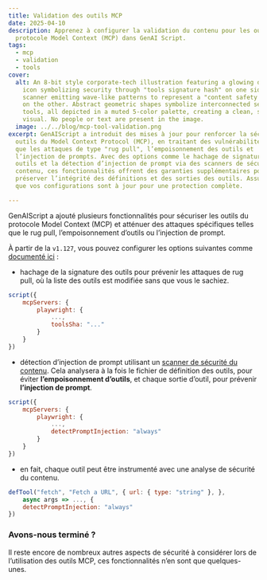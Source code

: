 ```yaml
---
title: Validation des outils MCP
date: 2025-04-10
description: Apprenez à configurer la validation du contenu pour les outils du
  protocole Model Context (MCP) dans GenAI Script.
tags:
  - mcp
  - validation
  - tools
cover:
  alt: An 8-bit style corporate-tech illustration featuring a glowing digital lock
    icon symbolizing security through "tools signature hash" on one side, and a
    scanner emitting wave-like patterns to represent a "content safety scanner"
    on the other. Abstract geometric shapes symbolize interconnected servers and
    tools, all depicted in a muted 5-color palette, creating a clean, structured
    visual. No people or text are present in the image.
  image: ../../blog/mcp-tool-validation.png
excerpt: GenAIScript a introduit des mises à jour pour renforcer la sécurité des
  outils du Model Context Protocol (MCP), en traitant des vulnérabilités telles
  que les attaques de type "rug pull", l’empoisonnement des outils et
  l’injection de prompts. Avec des options comme le hachage de signature des
  outils et la détection d’injection de prompt via des scanners de sécurité du
  contenu, ces fonctionnalités offrent des garanties supplémentaires pour
  préserver l’intégrité des définitions et des sorties des outils. Assurez-vous
  que vos configurations sont à jour pour une protection complète.

---
```



<BlogNarration />

GenAIScript a ajouté plusieurs fonctionnalités pour sécuriser les outils du protocole Model Context (MCP) et atténuer des attaques spécifiques telles que le rug pull, l’empoisonnement d’outils ou l’injection de prompt.

À partir de la `v1.127`, vous pouvez configurer les options suivantes comme [documenté ici](../../reference/scripts/mcp-tools#security/) :

* hachage de la signature des outils pour prévenir les attaques de rug pull, où la liste des outils est modifiée sans que vous le sachiez.

```js 'toolsSha: "..."'
script({
    mcpServers: {
        playwright: {
            ...,
            toolsSha: "..."
        }
    }
})
```

* détection d’injection de prompt utilisant un [scanner de sécurité du contenu](../../reference/scripts/content-safety/). Cela analysera à la fois le fichier de définition des outils, pour éviter **l’empoisonnement d’outils**, et chaque sortie d’outil, pour prévenir **l’injection de prompt**.

```js 'detectPromptInjection: "always"'
script({
    mcpServers: {
        playwright: {
            ...,
            detectPromptInjection: "always"
        }
    }
})
```

* en fait, chaque outil peut être instrumenté avec une analyse de sécurité du contenu.

```js 'detectPromptInjection: "always"'
defTool("fetch", "Fetch a URL", { url: { type: "string" }, },
    async args => ..., {
    detectPromptInjection: "always"
})
```

### Avons-nous terminé ?

Il reste encore de nombreux autres aspects de sécurité à considérer lors de l’utilisation des outils MCP, ces fonctionnalités n’en sont que quelques-unes.
